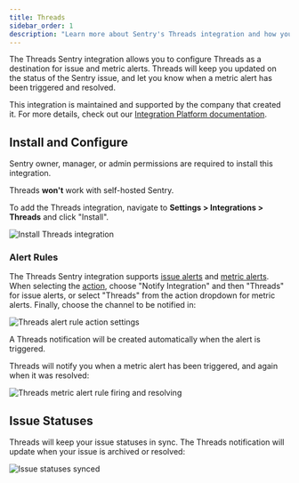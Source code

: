```yaml
---
title: Threads
sidebar_order: 1
description: "Learn more about Sentry's Threads integration and how you can effortlessly send alerts from Sentry to Threads."
---
```


The Threads Sentry integration allows you to configure Threads as a destination for issue and metric alerts. Threads will keep you updated on the status of the Sentry issue, and let you know when a metric alert has been triggered and resolved.

This integration is maintained and supported by the company that created it. For more details, check out our [Integration Platform documentation](/product/integrations/integration-platform/).

## Install and Configure

<Note>

Sentry owner, manager, or admin permissions are required to install this integration.

Threads **won't** work with self-hosted Sentry.

</Note>

To add the Threads integration, navigate to **Settings > Integrations > Threads** and click "Install".

![Install Threads integration](threads-install.png)

### Alert Rules

The Threads Sentry integration supports [issue alerts](/product/alerts/alert-types/#issue-alerts) and [metric alerts](/product/alerts/alert-types/#metric-alerts). When selecting the [action](/product/alerts/create-alerts/issue-alert-config/#then-conditions-actions), choose "Notify Integration" and then "Threads" for issue alerts, or select "Threads" from the action dropdown for metric alerts. Finally, choose the channel to be notified in:

![Threads alert rule action settings](threads-rule.png)

A Threads notification will be created automatically when the alert is triggered.

Threads will notify you when a metric alert has been triggered, and again when it was resolved:

![Threads metric alert rule firing and resolving](threads-metric-alert.png)

## Issue Statuses

Threads will keep your issue statuses in sync. The Threads notification will update when your issue is archived or resolved:

![Issue statuses synced](threads-issue-alert.png)

